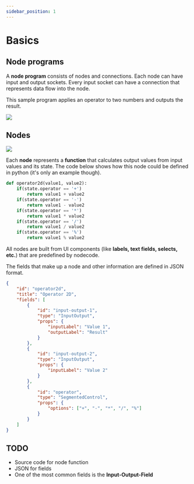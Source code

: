 ```yaml
---
sidebar_position: 1
---
```


# Basics


## Node programs

A **node program** consists of nodes and connections. Each node can have input and output
sockets. Every input socket can have a connection that represents data flow into the node.

This sample program applies an operator to two numbers and outputs the result.

<div style={{
    padding: '2rem',
    backgroundColor: '#131314',
    borderRadius: 'var(--ifm-code-border-radius)',
    backgroundSize: '1.5em 1.5em',
    backgroundImage: 'radial-gradient(circle, rgba(255, 255, 255, 0.2) 1px, rgba(0, 0, 0, 0) 1px)',
    backgroundPosition: '0 0',
}}>
    <img src='/img/example-division-program.svg' />
</div>


## Nodes

<div style={{ float: 'right', paddingLeft: '2rem' }}>
<div style={{
    height: '24.5rem',
    padding: '2rem',
    backgroundColor: '#131314',
    borderRadius: 'var(--ifm-code-border-radius)',
    backgroundSize: '1.5em 1.5em',
    backgroundImage: 'radial-gradient(circle, rgba(255, 255, 255, 0.2) 1px, rgba(0, 0, 0, 0) 1px)',
    backgroundPosition: '0 0',
}}>
    <img src='/img/example-operator-node.svg' style={{
        position: 'relative',
        top: '50%',
        transform: 'translateY(-50%)'
    }}/>
</div>
</div>

Each **node** represents a **function** that calculates output values from input values
and its state. The code below shows how this node could be defined in python (it's only
an example though).

```python
def operator2d(value1, value2):
    if(state.operator == '+')
        return value1 + value2
    if(state.operator == '-')
        return value1 - value2
    if(state.operator == '*')
        return value1 * value2
    if(state.operator == '/')
        return value1 / value2
    if(state.operator == '%')
        return value1 % value2
```


<div style={{ clear: 'both', height: '1rem' }}></div>

All nodes are built from UI components (like **labels, text fields, selects,
etc.**) that are predefined by nodecode.

The fields that make up a node and other information are defined in JSON format.

```json
{
    "id": "operator2d",
    "title": "Operator 2D",
    "fields": [
        {
            "id": "input-output-1",
            "type": "InputOutput",
            "props": {
                "inputLabel": "Value 1",
                "outputLabel": "Result"
            }
        },
        {
            "id": "input-output-2",
            "type": "InputOutput",
            "props": {
                "inputLabel": "Value 2"
            }
        },
        {
            "id": "operator",
            "type": "SegmentedControl",
            "props": {
                "options": ["+", "-", "*", "/", "%"]
            }
        }
    ]
}
```


## TODO

- Source code for node function
- JSON for fields
- One of the most common fields is the **Input-Output-Field**